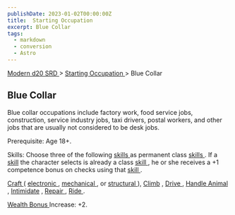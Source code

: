 ```yaml
---
publishDate: 2023-01-02T00:00:00Z
title:  Starting Occupation 
excerpt: Blue Collar
tags:
  - markdown
  - conversion
  - Astro
---
```


[ Modern d20 SRD ](/#modernD20) > [ Starting Occupation ](modern-d20-srd-starting-occupation-index) > Blue Collar

##  Blue Collar

Blue collar occupations include factory work, food service jobs, construction,
service industry jobs, taxi drivers, postal workers, and other jobs that are
usually not considered to be desk jobs.

Prerequisite: Age 18+.

Skills: Choose three of the following [ skills ](modern-d20-srd-skills-index)
as permanent class [ skills ](modern-d20-srd-skills-index) . If a [ skill](modern-d20-srd-skills-index) the character selects is already a class [skill ](modern-d20-srd-skills-index) , he or she receives a +1 competence
bonus on checks using that [ skill ](modern-d20-srd-skills-index) .

[ Craft ](modern-d20-srd-skills-craft) ( [ electronic ](modern-d20-srd-skills-craft-electronic) , [ mechanical ](modern-d20-srd-skills-craft-mechanical) ,
or [ structural ](modern-d20-srd-skills-craft-structural) ), [ Climb](modern-d20-srd-skills-climb) , [ Drive ](modern-d20-srd-skills-drive) , [Handle Animal ](modern-d20-srd-skills-handle-animal) , [ Intimidate](modern-d20-srd-skills-intimidate) , [ Repair ](modern-d20-srd-skills-repair)
, [ Ride ](modern-d20-srd-skills-sense-motive) .

[ Wealth Bonus ](modern-d20-srd-wealth-wealth-bonus) Increase: +2.

